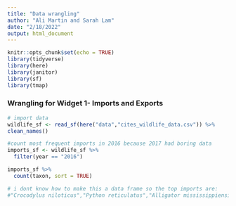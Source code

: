 ```yaml
---
title: "Data wrangling"
author: "Ali Martin and Sarah Lam"
date: "2/18/2022"
output: html_document
---
```


```r
knitr::opts_chunk$set(echo = TRUE)
library(tidyverse)
library(here)
library(janitor)
library(sf)
library(tmap)
```

### Wrangling for Widget 1- Imports and Exports
```r
# import data 
wildlife_sf <- read_sf(here("data","cites_wildlife_data.csv")) %>% 
clean_names() 
```


```r
#count most frequent imports in 2016 because 2017 had boring data
imports_sf <- wildlife_sf %>% 
  filter(year == "2016") 

```


```r
imports_sf %>% 
  count(taxon, sort = TRUE) 

# i dont know how to make this a data frame so the top imports are:
#"Crocodylus niloticus","Python reticulatus","Alligator mississippiensis","Macaca fascicularis" 

 
```
